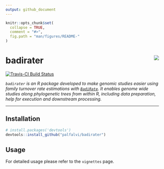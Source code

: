 ```yaml
---
output: github_document
---
```


<!-- README.md is generated from README.Rmd. Please edit that file -->

```r
knitr::opts_chunk$set(
  collapse = TRUE,
  comment = "#>",
  fig.path = "man/figures/README-"
)
```


# badirater <img src="man/figures/logo.png" align="right" />


[![Travis-CI Build Status](https://travis-ci.org/palfalvi/badirater.svg?branch=master)](https://travis-ci.org/palfalvi/badirater)





*`badirater` is an R package developed to make genomic studies easier using family turnover rate estimations with [`BadiRate`](http://www.ub.edu/softevol/badirate/). It enables genome wide studies along phylogenetic trees from within R, including data preparation, help for execution and downstream processing.*

***

## Installation

```r
# install.packages('devtools')
devtools::install_github("palfalvi/badirater")
```

## Usage

For detailed usage please refer to the `vignettes` page. 

